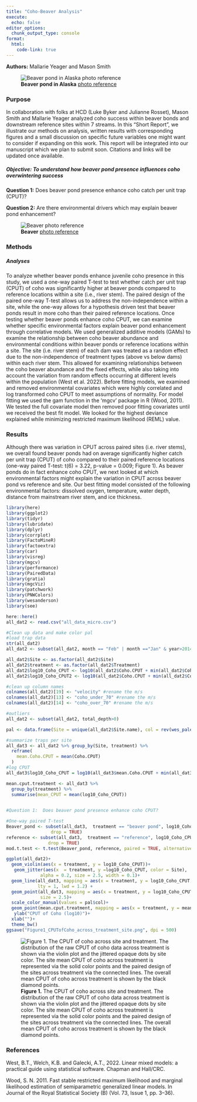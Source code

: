 ```yaml
---
title: "Coho-Beaver Analysis"
execute: 
  echo: false
editor_options: 
  chunk_output_type: console
format: 
  html: 
    code-link: true
---
```


**Authors:** Mallarie Yeager and Mason Smith

![**Beaver pond in Alaska** [photo reference](https://alaskamagazine.com/authentic-alaska/wildlife-nature/beavers-make-their-mark-on-alaska/)](Beaver_pond.png){.lightbox}

::: justify
### **Purpose** 
In collaboration with folks at HCD (Luke Byker and Julianne Rosset), Mason Smith and Mallarie Yeager analyzed coho success within beaver bonds and downstream reference sites within 7 streams. In this "Short Report", we illustrate our methods on analysis, written results with corresponding figures and a small discussion on specific future variables one might want to consider if expanding on this work. This report will be integrated into our manuscript which we plan to submit soon. Citations and links will be updated once available.

##### ***Objective: To understand how beaver pond presence influences coho overwintering success***


**Question 1:** Does beaver pond presence enhance coho catch per unit trap (CPUT)? 

**Question 2:** Are there environmental drivers which may explain beaver pond enhancement?

:::

![**Beaver** [photo reference](https://faculty.ung.edu/jhamilton/tumblingcreek/beaverpond/beaverpond.htm)](beaver.jpg){.lightbox}

### **Methods**

##### *Analyses*

To analyze whether beaver ponds enhance juvenile coho presence in this study, we used a one-way paired T-test to test whether catch per unit trap (CPUT) of coho was significantly higher at beaver ponds compared to reference locations within a site (i.e., river stem). The paired design of the paired one-way T-test allows us to address the non-independence within a site, while the one-way allows for a hypothesis driven test that beaver ponds result in more coho than their paired reference locations. Once testing whether beaver ponds enhance coho CPUT, we can examine whether specific environmental factors explain beaver pond enhancement through correlative models. We used generalized additive models (GAMs) to examine the relationship between coho beaver abundance and environmental conditions within beaver ponds or reference locations within a site. The site (i.e. river stem) of each dam was treated as a random effect due to the non-independence of treatment types (above vs below dams) within each river stem. This allowed for examining relationships between the coho beaver abundance and the fixed effects, while also taking into account the variation from random effects occurring at different levels within the population (West et al. 2022). Before fitting models, we examined and removed environmental covariates which were highly correlated and log transformed coho CPUT to meet assumptions of normality. For model fitting we used the gam function in the 'mgcv' package in R (Wood, 2011). We tested the full covariate model then removed poor fitting covariates until we received the best fit model. We looked for the highest deviance explained while minimizing restricted maximum likelihood (REML) value.

### **Results**

Although there was variation in CPUT across paired sites (i.e. river stems), we overall found beaver ponds had on average significantly higher catch per unit trap (CPUT) of coho compared to their paired reference locations (one-way paired T-test: t(6) = 3.22, p-value = 0.009; Figure 1).
As beaver ponds do in fact enhance coho CPUT, we next looked at which environmental factors might explain the variation in CPUT across beaver pond vs reference and site. Our best fitting model consisted of the following environmental factors: dissolved oxygen, temperature, water depth, distance from mainstream river stem, and ice thickness.

```r
library(here)
library(ggplot2)
library(tidyr)
library(lubridate)
library(dplyr)
library(corrplot)
library(FactoMineR)
library(factoextra)
library(car)
library(visreg)
library(mgcv)
library(performance)
library(PairedData)
library(gratia)
library(mgcViz) 
library(patchwork)
library(PNWColors)
library(wesanderson)
library(see)

here::here() 
all_dat2 <- read.csv("all_data_micro.csv")
```

```r
#Clean up data and make color pal
#load trap data
str(all_dat2)
all_dat2 <- subset(all_dat2, month == "Feb" | month =="Jan" & year>2014)

all_dat2$Site <- as.factor(all_dat2$Site)
all_dat2$treatment <- as.factor(all_dat2$Treatment)
all_dat2$log10_Coho_CPUT <- log10(all_dat2$Coho.CPUT + min(all_dat2$Coho.CPUT[all_dat2$Coho.CPUT > 0])/10)
all_dat2$log10_Coho_CPUT2 <- log10(all_dat2$Coho.CPUT + min(all_dat2$Coho.CPUT[all_dat2$Coho.CPUT > 0])/10)

#clean up column names
colnames(all_dat2)[19] <- "velocity" #rename the m/s
colnames(all_dat2)[13] <- "coho_under_70" #rename the m/s
colnames(all_dat2)[14] <- "coho_over_70" #rename the m/s

#outliers
all_dat2 <- subset(all_dat2, total_depth>0)

pal <- data.frame(Site = unique(all_dat2$Site.name), col = rev(wes_palette(name="Zissou1", n=7, type="continuous")))

#summarize traps per site
all_dat3 <- all_dat2 %>% group_by(Site, treatment) %>%
  reframe(
    mean.Coho.CPUT = mean(Coho.CPUT)
  )
#log CPUT
all_dat3$log10_Coho_CPUT = log10(all_dat3$mean.Coho.CPUT + min(all_dat3$mean.Coho.CPUT[all_dat3$mean.Coho.CPUT > 0])/10)

mean.cput.treatment <- all_dat3 %>%
  group_by(treatment) %>%
  summarise(mean_CPUT = mean(log10_Coho_CPUT))
 
```

```r
#Question 1:  Does beaver pond presence enhance coho CPUT? 

#One-way paired T-test
Beaver_pond <- subset(all_dat3,  treatment == "beaver pond", log10_Coho_CPUT,
                 drop = TRUE)
reference <- subset(all_dat3,  treatment == "reference", log10_Coho_CPUT,
                drop = TRUE)
mod.t.test <- t.test(Beaver_pond, reference, paired = TRUE, alternative = "greater") # p = .009
```

```r
ggplot(all_dat2)+
  geom_violin(aes(x = treatment, y = log10_Coho_CPUT))+
   geom_jitter(aes(x  = treatment, y =log10_Coho_CPUT, color = Site),
             alpha = 0.2, size = 2.5, width = 0.1)+
  geom_line(all_dat3, mapping = aes(x = treatment, y = log10_Coho_CPUT, group = Site, color = Site), 
            lty = 1, lwd = 1.2) + 
  geom_point(all_dat3, mapping = aes(x = treatment, y = log10_Coho_CPUT, color = Site),
             size = 2.5)+
  scale_color_manual(values = pal$col)+
  geom_point(mean.cput.treatment, mapping = aes(x = treatment, y = mean_CPUT), size = 3, pch = 18, color = "black")+
   ylab("CPUT of Coho (log10)")+
  xlab("")+
  theme_bw()
ggsave("Figure1_CPUTofCoho_across_treatment_site.png", dpi = 500)
```

![**Figure 1.** The CPUT of coho across site and treatment. The distribution of the raw CPUT of coho data across treatment is shown via the violin plot and the jittered opaque dots by site color. The site mean CPUT of coho across treatment is represented via the solid color points and the paired design of the sites across treatment via the connected lines. The overall mean CPUT of coho across treatment is shown by the black diamond points.](Figure1_CPUTofCoho_across_treatment_site.png)




### **References**

West, B.T., Welch, K.B. and Galecki, A.T., 2022. Linear mixed models: a practical guide using statistical software. Chapman and Hall/CRC.

Wood, S. N. 2011. Fast stable restricted maximum likelihood and marginal likelihood estimation of semiparametric generalized linear models. In Journal of the Royal Statistical Society (B) (Vol. 73, Issue 1, pp. 3--36).

